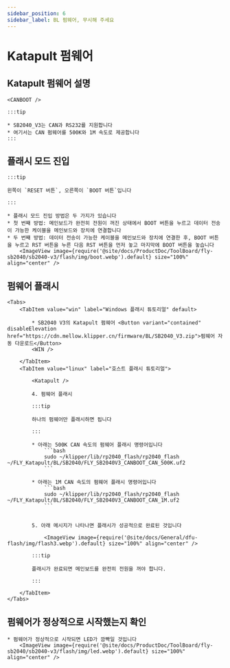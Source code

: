 ```yaml
---
sidebar_position: 6
sidebar_label: BL 펌웨어, 무시해 주세요
---
```



# Katapult 펌웨어

## Katapult 펌웨어 설명

    <CANBOOT />

    :::tip

    * SB2040_V3는 CAN과 RS232를 지원합니다
    * 여기서는 CAN 펌웨어를 500K와 1M 속도로 제공합니다
    :::

## 플래시 모드 진입

    :::tip

    왼쪽이 `RESET 버튼`, 오른쪽이 `BOOT 버튼`입니다

    :::

    * 플래시 모드 진입 방법은 두 가지가 있습니다
    * 첫 번째 방법: 메인보드가 완전히 전원이 꺼진 상태에서 BOOT 버튼을 누르고 데이터 전송이 가능한 케이블을 메인보드와 장치에 연결합니다
    * 두 번째 방법: 데이터 전송이 가능한 케이블을 메인보드와 장치에 연결한 후, BOOT 버튼을 누르고 RST 버튼을 누른 다음 RST 버튼을 먼저 놓고 마지막에 BOOT 버튼을 놓습니다
        <ImageView image={require('@site/docs/ProductDoc/ToolBoard/fly-sb2040/sb2040-v3/flash/img/boot.webp').default} size="100%" align="center" />

## 펌웨어 플래시
    <Tabs>
        <TabItem value="win" label="Windows 플래시 튜토리얼" default>

            * SB2040 V3의 Katapult 펌웨어 <Button variant="contained" disableElevation href="https://cdn.mellow.klipper.cn/firmware/BL/SB2040_V3.zip">펌웨어 자동 다운로드</Button>
            <WIN />
            
        </TabItem>
        <TabItem value="linux" label="호스트 플래시 튜토리얼">
            
            <Katapult />

            4. 펌웨어 플래시

            :::tip

            하나의 펌웨어만 플래시하면 됩니다

            :::

            * 아래는 500K CAN 속도의 펌웨어 플래시 명령어입니다
                ```bash
                sudo ~/klipper/lib/rp2040_flash/rp2040_flash ~/FLY_Katapult/BL/SB2040/FLY_SB2040V3_CANBOOT_CAN_500K.uf2
                ```
                       
            * 아래는 1M CAN 속도의 펌웨어 플래시 명령어입니다
                ```bash
                sudo ~/klipper/lib/rp2040_flash/rp2040_flash ~/FLY_Katapult/BL/SB2040/FLY_SB2040V3_CANBOOT_CAN_1M.uf2
                ```


            5. 아래 메시지가 나타나면 플래시가 성공적으로 완료된 것입니다

                <ImageView image={require('@site/docs/General/dfu-flash/img/flash3.webp').default} size="100%" align="center" />

            :::tip

            플래시가 완료되면 메인보드를 완전히 전원을 꺼야 합니다.

            :::

        </TabItem>
    </Tabs>

## 펌웨어가 정상적으로 시작했는지 확인

    * 펌웨어가 정상적으로 시작되면 LED가 깜빡일 것입니다
        <ImageView image={require('@site/docs/ProductDoc/ToolBoard/fly-sb2040/sb2040-v3/flash/img/led.webp').default} size="100%" align="center" />